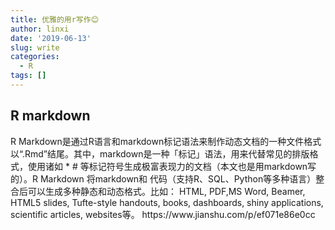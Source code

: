 ```yaml
---
title: 优雅的用r写作😊
author: linxi
date: '2019-06-13'
slug: write
categories:
  - R
tags: []
---
```

## R markdown
R Markdown是通过R语言和markdown标记语法来制作动态文档的一种文件格式以“.Rmd”结尾。其中，markdown是一种「标记」语法，用来代替常见的排版格式，使用诸如 * # 等标记符号生成极富表现力的文档（本文也是用markdown写的）。R Markdown 将markdown和 代码（支持R、SQL、Python等多种语言）整合后可以生成多种静态和动态格式。比如： HTML, PDF,MS Word, Beamer, HTML5 slides, Tufte-style handouts, books, dashboards, shiny applications, scientific articles, websites等。
https://www.jianshu.com/p/ef071e86e0cc